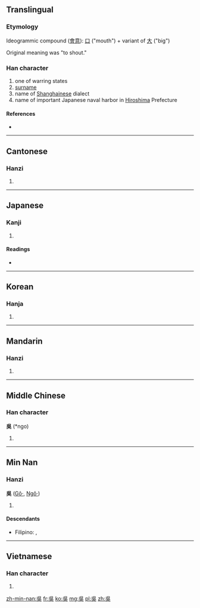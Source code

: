 {{also|吴|呉}}
==Translingual==
{{ja-forms|[[呉]]|[[吴]]|吳}}
===Etymology===
Ideogrammic compound ([[會意]]): [[口]] ("mouth") + variant of [[大]] ("big")

Original meaning was "to shout."

===Han character===
{{Han char|rn=30|rad=口|as=04|sn=7|four=2680<sub>1</sub>|canj=口女弓大 (RVNK)}}

# one of warring states
# [[surname]]
# name of [[Shanghai]]nese dialect
# name of important Japanese naval harbor in [[Hiroshima]] Prefecture

====References====
* {{Han ref|kx=0179.040|dkj=03365|dj=0396.150|hdz=10595.080|uh=5433|ud=21555|bh=A764|bd=42852}}

----

==Cantonese==

===Hanzi===
{{yue-hanzi|jyut=|y=ng4|sim=吴}}

# {{defn|lang=yue|sort=口04}}

----

==Japanese==

===Kanji===
{{ja-kanji|grade=|rs=口04}}

# {{defn|lang=ja|sort=口04}}

====Readings====
* {{ja-readings|on=[[ご]] (go)|kun=[[くれ]] (kure), [[くれる]] (kureru)}}

----

==Korean==

===Hanja===
{{ko-hanja|hangeul=[[오]], [[호]]|rv=o, ho|mr=o, ho}}

# {{defn|lang=ko|sort=口04}}

----

==Mandarin==

===Hanzi===
{{cmn-hanzi|sim=吴|pin=[[nà]] ([[na4]]), [[wú]] ([[wu2]])|wg=na<sup>4</sup>, wu<sup>2</sup>}}

# {{defn|lang=cmn|sort=口04}}

----

==Middle Chinese==

===Han character===
'''吳''' (*ngo)<!--asterisk indicates that this is a reconstructed pronunciation-->

# {{defn|lang=zhx-mid|sort=口04}}

----

==Min Nan==

===Hanzi===
'''吳''' ([[Gô·]], [[Ngô·]])

# {{defn|lang=nan}}

====Descendants====
* {{context|Hokkien dialect}} Filipino: {{l|fil|Go}}, {{l|fil|Wu}}

----

==Vietnamese==

===Han character===
{{vi-hantu|[[ngô]], [[ngo]]|rs=口04}}

# {{defn|lang=vi|sort=口04}}

[[zh-min-nan:吳]]
[[fr:吳]]
[[ko:吳]]
[[mg:吳]]
[[pl:吳]]
[[zh:吳]]